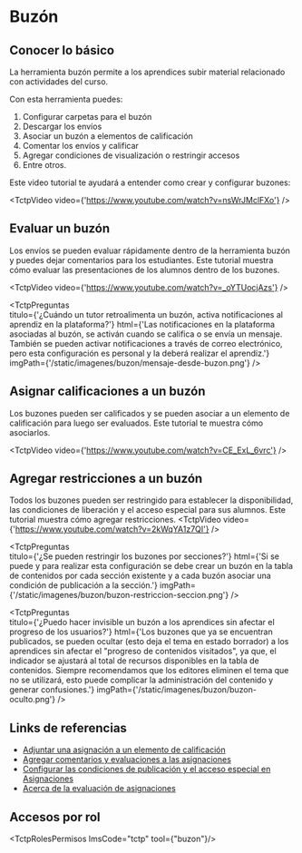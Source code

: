 
# Buzón

## Conocer lo básico
La herramienta buzón permite a los aprendices subir material relacionado con actividades del curso.

Con esta herramienta puedes:

1. Configurar carpetas para el buzón
2. Descargar los envíos
3. Asociar un buzón a elementos de calificación
4. Comentar los envíos y calificar 
4. Agregar condiciones de visualización o restringir accesos
5. Entre otros.

Este video tutorial te ayudará a entender como crear y configurar buzones:

<TctpVideo video={'https://www.youtube.com/watch?v=nsWrJMclFXo'} />

## Evaluar un buzón

Los envíos se pueden evaluar rápidamente dentro de la herramienta buzón y puedes dejar comentarios para los estudiantes. 
Este tutorial muestra cómo evaluar las presentaciones de los alumnos dentro de los buzones.

<TctpVideo video={'https://www.youtube.com/watch?v=_oYTUocjAzs'} />

<TctpPreguntas    
    titulo={'¿Cuándo un tutor retroalimenta un buzón, activa notificaciones al aprendiz en la plataforma?'}
    html={'Las notificaciones en la plataforma asociadas al buzón, se activán cuando se califica o se envía un mensaje. También se pueden activar notificaciones a través de correo electrónico, pero esta configuración es personal y la deberá realizar el aprendiz.'}
    imgPath={'/static/imagenes/buzon/mensaje-desde-buzon.png'}
/>

## Asignar calificaciones a un buzón

Los buzones pueden ser calificados y se pueden asociar a un elemento de calificación para luego ser evaluados.
Este tutorial te muestra cómo asociarlos.

<TctpVideo video={'https://www.youtube.com/watch?v=CE_ExL_6vrc'} />

## Agregar restricciones a un buzón
Todos los buzones pueden ser restringido para establecer la disponibilidad, las condiciones de liberación y el acceso especial para sus alumnos. Este tutorial muestra cómo agregar restricciones.
<TctpVideo video={'https://www.youtube.com/watch?v=2kWqYA1z7QI'} />

<TctpPreguntas    
    titulo={'¿Se pueden restringir los buzones por secciones?'}
    html={'Si se puede y para realizar esta configuración se debe crear un buzón en la tabla de contenidos por cada sección existente y a cada buzón asociar una condición de publicación a la sección.'}
    imgPath={'/static/imagenes/buzon/buzon-restriccion-seccion.png'}
/>

<TctpPreguntas    
    titulo={'¿Puedo hacer invisible un buzón a los aprendices sin afectar el progreso de los usuarios?'}
    html={'Los buzones que ya se encuentran publicados, se pueden ocultar (esto deja el tema en estado borrador) a los aprendices sin afectar el "progreso de contenidos visitados", ya que, el indicador se ajustará al total de recursos disponibles en la tabla de contenidos. Siempre recomendamos que los editores eliminen el tema que no se utilizará, esto puede complicar la administración del contenido y generar confusiones.'}
    imgPath={'/static/imagenes/buzon/buzon-oculto.png'}
/>

## Links de referencias

* <a href="https://documentation.brightspace.com/EN/semester_start/-/instructor/attach_assignments_folder_to_grade_item.htm?Highlight=grade%20to%20assignments" target="_blank">Adjuntar una asignación a un elemento de calificación</a>
* <a href="https://documentation.brightspace.com/es-mx/le/assignments/instructor/add_feedback_evaluations.htm?Highlight=assignment" target="_blank">Agregar comentarios y evaluaciones a las asignaciones</a>
* <a href="https://documentation.brightspace.com/es-mx/le/assignments/instructor/set_release_conditions.htm?Highlight=assignment" target="_blank">Configurar las condiciones de publicación y el acceso especial en Asignaciones</a>
* <a href="https://documentation.brightspace.com/es-mx/le/assignments/instructor/about_assessing_submissions.htm?Highlight=assignment" target="_blank">Acerca de la evaluación de asignaciones</a>


## Accesos por rol

<TctpRolesPermisos lmsCode="tctp" tool={"buzon"}/>

